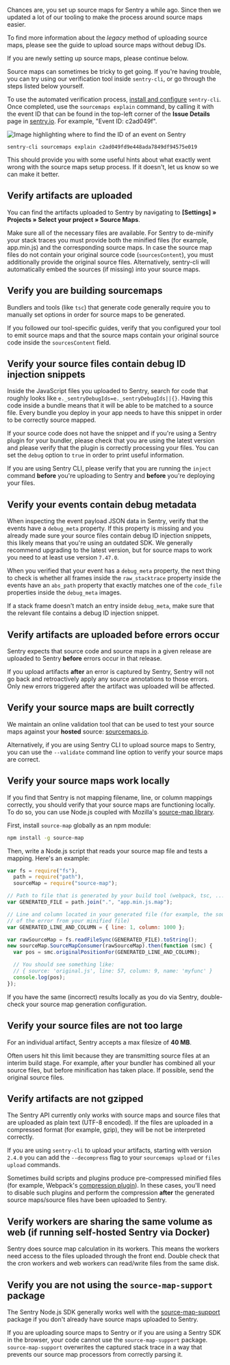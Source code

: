 <Note>

Chances are, you set up source maps for Sentry a while ago. Since then we updated a lot of our tooling to make the process around source maps easier.

To find more information about the _legacy_ method of uploading source maps, please see the <PlatformLink to="/sourcemaps/troubleshooting_js/uploading-without-debug-ids">guide to upload source maps without debug IDs</PlatformLink>.

If you are newly setting up source maps, please continue below.

</Note>

Source maps can sometimes be tricky to get going. If you're having trouble, you can try using our verification tool inside `sentry-cli`, or go through the steps listed below yourself.

To use the automated verification process, [install and configure](/product/cli/) `sentry-cli`. Once completed, use the `sourcemaps explain` command, by calling it with the event ID that can be found in the top-left corner of the **Issue Details** page in [sentry.io](https://sentry.io). For example, "Event ID: c2ad049f".

![Image highlighting where to find the ID of an event on Sentry](event_id.png)

```shell
sentry-cli sourcemaps explain c2ad049fd9e448ada7849df94575e019
```

This should provide you with some useful hints about what exactly went wrong with the source maps setup process.
If it doesn't, let us know so we can make it better.

## Verify artifacts are uploaded

You can find the artifacts uploaded to Sentry by navigating to **[Settings] » Projects » Select your project » Source Maps**.

Make sure all of the necessary files are available. For Sentry to de-minify your stack traces you must provide both the minified files (for example, app.min.js) and the corresponding source maps. In case the source map files do not contain your original source code (`sourcesContent`), you must additionally provide the original source files. Alternatively, sentry-cli will automatically embed the sources (if missing) into your source maps.

## Verify you are building sourcemaps

Bundlers and tools (like `tsc`) that generate code generally require you to manually set options in order for source maps to be generated.

If you followed our tool-specific guides, verify that you configured your tool to emit source maps and that the source maps contain your original source code inside the `sourcesContent` field.

## Verify your source files contain debug ID injection snippets

Inside the JavaScript files you uploaded to Sentry, search for code that roughly looks like `e._sentryDebugIds=e._sentryDebugIds||{}`. Having this code inside a bundle means that it will be able to be matched to a source file. Every bundle you deploy in your app needs to have this snippet in order to be correctly source mapped.

If your source code does not have the snippet and if you're using a Sentry plugin for your bundler, please check that you are using the latest version and please verify that the plugin is correctly processing your files. You can set the `debug` option to `true` in order to print useful information.

If you are using Sentry CLI, please verify that you are running the `inject` command **before** you're uploading to Sentry and **before** you're deploying your files.

## Verify your events contain debug metadata

When inspecting the event payload JSON data in Sentry, verify that the events have a `debug_meta` property. If this property is missing and you already made sure your source files contain debug ID injection snippets, this likely means that you're using an outdated SDK. We generally recommend upgrading to the latest version, but for source maps to work you need to at least use version `7.47.0`.

When you verified that your event has a `debug_meta` property, the next thing to check is whether all frames inside the `raw_stacktrace` property inside the events have an `abs_path` property that exactly matches one of the `code_file` properties inside the `debug_meta` images.

If a stack frame doesn't match an entry inside `debug_meta`, make sure that the relevant file contains a debug ID injection snippet.

## Verify artifacts are uploaded before errors occur

Sentry expects that source code and source maps in a given release are uploaded to Sentry **before** errors occur in that release.

If you upload artifacts **after** an error is captured by Sentry, Sentry will not go back and retroactively apply any source annotations to those errors. Only new errors triggered after the artifact was uploaded will be affected.

## Verify your source maps are built correctly

We maintain an online validation tool that can be used to test your source maps against your **hosted** source: [sourcemaps.io](https://sourcemaps.io).

Alternatively, if you are using Sentry CLI to upload source maps to Sentry, you can use the `--validate` command line option to verify your source maps are correct.

## Verify your source maps work locally

If you find that Sentry is not mapping filename, line, or column mappings correctly, you should verify that your source maps are functioning locally. To do so, you can use Node.js coupled with Mozilla's [source-map library](https://github.com/mozilla/source-map).

First, install `source-map` globally as an npm module:

```bash
npm install -g source-map
```

Then, write a Node.js script that reads your source map file and tests a mapping. Here's an example:

```javascript
var fs = require("fs"),
  path = require("path"),
  sourceMap = require("source-map");

// Path to file that is generated by your build tool (webpack, tsc, ...)
var GENERATED_FILE = path.join(".", "app.min.js.map");

// Line and column located in your generated file (for example, the source
// of the error from your minified file)
var GENERATED_LINE_AND_COLUMN = { line: 1, column: 1000 };

var rawSourceMap = fs.readFileSync(GENERATED_FILE).toString();
new sourceMap.SourceMapConsumer(rawSourceMap).then(function (smc) {
  var pos = smc.originalPositionFor(GENERATED_LINE_AND_COLUMN);

  // You should see something like:
  // { source: 'original.js', line: 57, column: 9, name: 'myfunc' }
  console.log(pos);
});
```

If you have the same (incorrect) results locally as you do via Sentry, double-check your source map generation configuration.

## Verify your source files are not too large

For an individual artifact, Sentry accepts a max filesize of **40 MB**.

Often users hit this limit because they are transmitting source files at an interim build stage. For example, after your bundler has combined all your source files, but before minification has taken place. If possible, send the original source files.

## Verify artifacts are not gzipped

The Sentry API currently only works with source maps and source files that are uploaded as plain text (UTF-8 encoded). If the files are uploaded in a compressed format (for example, gzip), they will be not be interpreted correctly.

If you are using `sentry-cli` to upload your artifacts, starting with version `2.4.0` you can add the `--decompress` flag to your `sourcemaps upload` or `files upload` commands.

Sometimes build scripts and plugins produce pre-compressed minified files (for example, Webpack's [compression plugin](https://github.com/webpack/compression-webpack-plugin)). In these cases, you'll need to disable such plugins and perform the compression **after** the generated source maps/source files have been uploaded to Sentry.

## Verify workers are sharing the same volume as web (if running self-hosted Sentry via Docker)

Sentry does source map calculation in its workers. This means the workers need access to the files uploaded through the front end. Double check that the cron workers and web workers can read/write files from the same disk.

## Verify you are not using the `source-map-support` package

The Sentry Node.js SDK generally works well with the [source-map-support](https://www.npmjs.com/package/source-map-support) package if you don't already have source maps uploaded to Sentry.

If you are uploading source maps to Sentry or if you are using a Sentry SDK in the browser, your code cannot use the `source-map-support` package.
`source-map-support` overwrites the captured stack trace in a way that prevents our source map processors from correctly parsing it.
